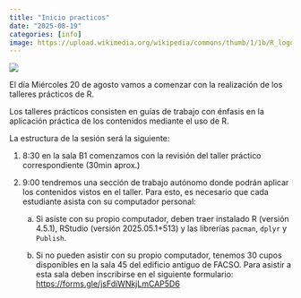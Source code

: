 ```yaml
---
title: "Inicio practicos"
date: "2025-08-19"
categories: [info]
image: https://upload.wikimedia.org/wikipedia/commons/thumb/1/1b/R_logo.svg/1024px-R_logo.svg.png
---
```


![](https://upload.wikimedia.org/wikipedia/commons/thumb/1/1b/R_logo.svg/1024px-R_logo.svg.png)


El día Miércoles 20 de agosto vamos a comenzar con la realización de los talleres prácticos de R.

Los talleres prácticos consisten en guías de trabajo con énfasis en la aplicación práctica de los contenidos mediante el uso de R. 

La estructura de la sesión será la siguiente:

1) 8:30 en la sala B1 comenzamos con la revisión del taller práctico correspondiente (30min aprox.)

2) 9:00 tendremos una sección de trabajo autónomo donde podrán aplicar los contenidos vistos en el taller. Para esto, es necesario que cada estudiante asista con su computador personal:
    
    a) Si asiste con su propio computador, deben traer instalado R (versión 4.5.1), RStudio (versión 2025.05.1+513) y las librerías `pacman`, `dplyr` y `Publish`.


    b) Si no pueden asistir con su propio computador, tenemos 30 cupos disponibles en la sala 45 del edificio antiguo de FACSO. Para asistir a esta sala deben inscribirse en el siguiente formulario: [https://forms.gle/jsFdiWNkjLmCAP5D6](https://forms.gle/jsFdiWNkjLmCAP5D6)

